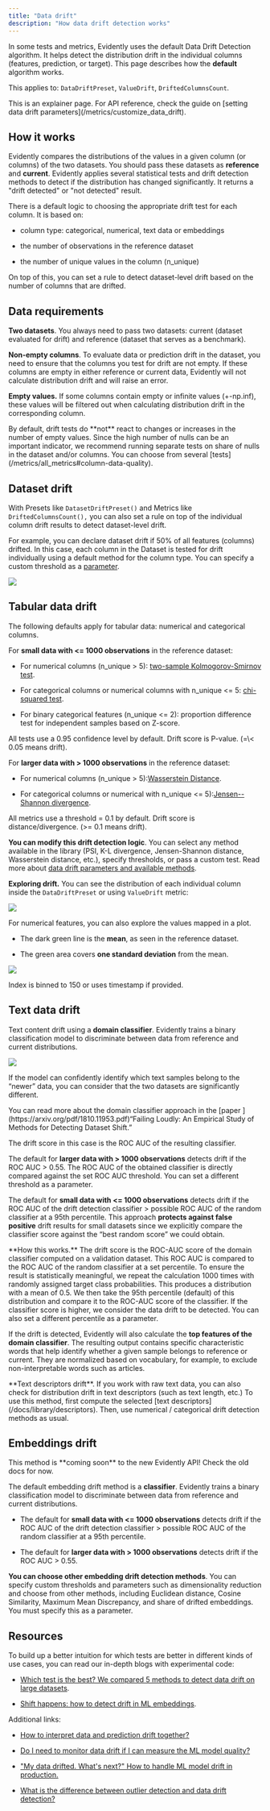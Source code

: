 ```yaml
---
title: "Data drift"
description: "How data drift detection works"
---
```


In some tests and metrics, Evidently uses the default Data Drift Detection algorithm. It helps detect the distribution drift in the individual columns (features, prediction, or target). This page describes how the **default** algorithm works.

This applies to: `DataDriftPreset`, `ValueDrift`, `DriftedColumnsCount`.

<Info>
  This is an explainer page. For API reference, check the guide on [setting data drift parameters](/metrics/customize_data_drift).
</Info>

## How it works

Evidently compares the distributions of the values in a given column (or columns) of the two datasets. You should pass these datasets as **reference** and **current**. Evidently applies several statistical tests and drift detection methods to detect if the distribution has changed significantly. It returns a "drift detected" or "not detected" result.

There is a default logic to choosing the appropriate drift test for each column. It is based on:

* column type: categorical, numerical, text data or embeddings

* the number of observations in the reference dataset

* the number of unique values in the column (n\_unique)

On top of this, you can set a rule to detect dataset-level drift based on the number of columns that are drifted.

## Data requirements

**Two datasets**. You always need to pass two datasets: current (dataset evaluated for drift) and reference (dataset that serves as a benchmark).

**Non-empty columns**. To evaluate data or prediction drift in the dataset, you need to ensure that the columns you test for drift are not empty. If these columns are empty in either reference or current data, Evidently will not calculate distribution drift and will raise an error.

**Empty values.** If some columns contain empty or infinite values (+-np.inf), these values will be filtered out when calculating distribution drift in the corresponding column.

<Note>
  By default, drift tests do **not** react to changes or increases in the number of empty values. Since the high number of nulls can be an important indicator, we recommend running separate tests on share of nulls in the dataset and/or columns. You can choose from several [tests](/metrics/all_metrics#column-data-quality).
</Note>

## Dataset drift

With Presets like `DatasetDriftPreset()` and Metrics like `DriftedColumnsCount(),`  you can also set a rule on top of the individual column drift results to detect dataset-level drift.

For example, you can declare dataset drift if 50% of all features (columns) drifted. In this case, each column in the Dataset is tested for drift individually using a default method for the column type. You can specify a custom threshold as a [parameter](/metrics/customize_data_drift).

![](/images/metrics/preset_data_drift_2-min.png)

## Tabular data drift

The following defaults apply for tabular data: numerical and categorical columns.

For **small data with \<= 1000 observations** in the reference dataset:

* For numerical columns (n\_unique > 5): [two-sample Kolmogorov-Smirnov test](https://en.wikipedia.org/wiki/Kolmogorov%E2%80%93Smirnov_test).

* For categorical columns or numerical columns with n\_unique \<= 5: [chi-squared test](https://en.wikipedia.org/wiki/Chi-squared_test).

* For binary categorical features (n\_unique \<= 2): proportion difference test for independent samples based on Z-score.

<Info>
  All tests use a 0.95 confidence level by default. Drift score is P-value. (=\< 0.05 means drift).
</Info>

For **larger data with > 1000 observations** in the reference dataset:

* For numerical columns (n\_unique > 5):[Wasserstein Distance](https://en.wikipedia.org/wiki/Wasserstein_metric).

* For categorical columns or numerical with n\_unique \<= 5):[Jensen--Shannon divergence](https://en.wikipedia.org/wiki/Jensen%E2%80%93Shannon_divergence).

<Info>
  All metrics use a threshold = 0.1 by default. Drift score is distance/divergence. (>= 0.1 means drift).
</Info>

**You can modify this drift detection logic**. You can select any method available in the library (PSI, K-L divergence, Jensen-Shannon distance, Wasserstein distance, etc.), specify thresholds, or pass a custom test. Read more about [data drift parameters and available methods](/metrics/customize_data_drift).

**Exploring drift.** You can see the distribution of each individual column inside the `DataDriftPreset` or using `ValueDrift` metric:

![](/images/metrics/preset_data_drift-min.png)

For numerical features, you can also explore the values mapped in a plot.

* The dark green line is the **mean**, as seen in the reference dataset.

* The green area covers **one standard deviation** from the mean.

![](/images/metrics/preset_data_drift_3-min.png)

Index is binned to 150 or uses timestamp if provided.&#x20;

## Text data drift

Text content drift using a **domain classifier**. Evidently trains a binary classification model to discriminate between data from reference and current distributions.&#x20;

![](/images/concepts/text_data_drift_domain_classifier.png)

If the model can confidently identify which text samples belong to the “newer” data, you can consider that the two datasets are significantly different.

<Info>
  You can read more about the domain classifier approach in the [paper ](https://arxiv.org/pdf/1810.11953.pdf)“Failing Loudly: An Empirical Study of Methods for Detecting Dataset Shift.”
</Info>

The drift score in this case is the ROC AUC of the resulting classifier.

The default for **larger data with > 1000 observations** detects drift if the ROC AUC > 0.55. The ROC AUC of the obtained classifier is directly compared against the set ROC AUC threshold. You can set a different threshold as a parameter.

The default for **small data with \<= 1000 observations** detects drift if the ROC AUC of the drift detection classifier > possible ROC AUC of the random classifier at a 95th percentile. This approach **protects against false positive** drift results for small datasets since we explicitly compare the classifier score against the “best random score” we could obtain. 

<Info>
  **How this works.** The drift score is the ROC-AUC score of the domain classifier computed on a validation dataset. This ROC AUC is compared to the ROC AUC of the random classifier at a set percentile. To ensure the result is statistically meaningful, we repeat the calculation 1000 times with randomly assigned target class probabilities. This produces a distribution with a mean of 0.5. We then take the 95th percentile (default) of this distribution and compare it to the ROC-AUC score of the classifier. If the classifier score is higher, we consider the data drift to be detected. You can also set a different percentile as a parameter.
</Info>

If the drift is detected, Evidently will also calculate the **top features of the domain classifier**. The resulting output contains specific characteristic words that help identify whether a given sample belongs to reference or current. They are normalized based on vocabulary, for example, to exclude non-interpretable words such as articles.

<Tip>
  **Text descriptors drift**. If you work with raw text data, you can also check for distribution drift in text descriptors (such as text length, etc.) To use this method, first compute the selected [text descriptors](/docs/library/descriptors). Then, use numerical / categorical drift detection methods as usual.
</Tip>

## Embeddings drift

<Warning>
  This method is **coming soon** to the new Evidently API! Check the old docs for now.
</Warning>

The default embedding drift method is a **classifier**. Evidently trains a binary classification model to discriminate between data from reference and current distributions.

* The default for **small data with \<= 1000 observations** detects drift if the ROC AUC of the drift detection classifier > possible ROC AUC of the random classifier at a 95th percentile.

* The default for **larger data with > 1000 observations** detects drift if the ROC AUC > 0.55.

**You can choose other embedding drift detection methods**. You can specify custom thresholds and parameters such as dimensionality reduction and choose from other methods, including Euclidean distance, Cosine Similarity, Maximum Mean Discrepancy, and share of drifted embeddings. You must specify this as a parameter. 

## Resources

To build up a better intuition for which tests are better in different kinds of use cases, you can read our in-depth blogs with experimental code:

* [Which test is the best? We compared 5 methods to detect data drift on large datasets](https://evidentlyai.com/blog/data-drift-detection-large-datasets).

* [Shift happens: how to detect drift in ML embeddings](https://www.evidentlyai.com/blog/embedding-drift-detection).

Additional links:

* [How to interpret data and prediction drift together?](https://evidentlyai.com/blog/data-and-prediction-drift)

* [Do I need to monitor data drift if I can measure the ML model quality?](https://evidentlyai.com/blog/ml-monitoring-do-i-need-data-drift)

* ["My data drifted. What's next?" How to handle ML model drift in production.](https://evidentlyai.com/blog/ml-monitoring-data-drift-how-to-handle)

* [What is the difference between outlier detection and data drift detection?](https://evidentlyai.com/blog/ml-monitoring-drift-detection-vs-outlier-detection)
